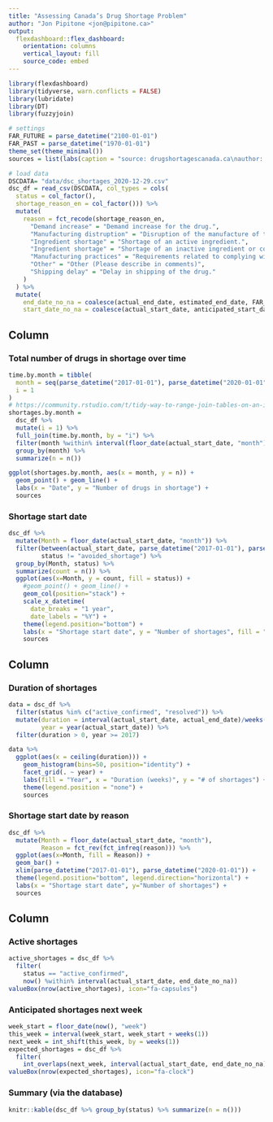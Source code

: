 ```yaml
---
title: "Assessing Canada’s Drug Shortage Problem"
author: "Jon Pipitone <jon@pipitone.ca>"
output: 
  flexdashboard::flex_dashboard:
    orientation: columns
    vertical_layout: fill
    source_code: embed
---
```


```r
library(flexdashboard)
library(tidyverse, warn.conflicts = FALSE)
library(lubridate)
library(DT)
library(fuzzyjoin)

# settings
FAR_FUTURE = parse_datetime("2100-01-01")
FAR_PAST = parse_datetime("1970-01-01")
theme_set(theme_minimal())
sources = list(labs(caption = "source: drugshortagescanada.ca\nauthor: Jon Pipitone, 2020"))

# load data
DSCDATA= "data/dsc_shortages_2020-12-29.csv"
dsc_df = read_csv(DSCDATA, col_types = cols(
  status = col_factor(),
  shortage_reason_en = col_factor())) %>%
  mutate(
    reason = fct_recode(shortage_reason_en,  
      "Demand increase" = "Demand increase for the drug.", 
      "Manufacturing distruption" = "Disruption of the manufacture of the drug.",
      "Ingredient shortage" = "Shortage of an active ingredient.", 
      "Ingredient shortage" = "Shortage of an inactive ingredient or component.",
      "Manufacturing practices" = "Requirements related to complying with good manufacturing practices.",
      "Other" = "Other (Please describe in comments)",
      "Shipping delay" = "Delay in shipping of the drug." 
    ) 
  ) %>%
  mutate(
    end_date_no_na = coalesce(actual_end_date, estimated_end_date, FAR_FUTURE), 
    start_date_no_na = coalesce(actual_start_date, anticipated_start_date, FAR_PAST))
```

Column
-----------------------------------------------------------------------

### Total number of drugs in shortage over time
```r
time.by.month = tibble(
  month = seq(parse_datetime("2017-01-01"), parse_datetime("2020-01-01"), by = "month"), 
  i = 1
)
# https://community.rstudio.com/t/tidy-way-to-range-join-tables-on-an-interval-of-dates/7881
shortages.by.month = 
  dsc_df %>%
  mutate(i = 1) %>%
  full_join(time.by.month, by = "i") %>%
  filter(month %within% interval(floor_date(actual_start_date, "month"), end_date_no_na)) %>%
  group_by(month) %>%
  summarize(n = n())

ggplot(shortages.by.month, aes(x = month, y = n)) + 
  geom_point() + geom_line() + 
  labs(x = "Date", y = "Number of drugs in shortage") + 
  sources
```

### Shortage start date

```r
dsc_df %>% 
  mutate(Month = floor_date(actual_start_date, "month")) %>% 
  filter(between(actual_start_date, parse_datetime("2017-01-01"), parse_datetime("2020-01-01")), 
         status != "avoided_shortage") %>%
  group_by(Month, status) %>% 
  summarize(count = n()) %>%
  ggplot(aes(x=Month, y = count, fill = status)) + 
    #geom_point() + geom_line() +  
    geom_col(position="stack") + 
    scale_x_datetime(
      date_breaks = "1 year", 
      date_labels = "%Y") + 
    theme(legend.position="bottom") +
    labs(x = "Shortage start date", y = "Number of shortages", fill = "Current status") + 
    sources
```

Column 
-----------------------------------------------------------------------

### Duration of shortages
```r
data = dsc_df %>%
  filter(status %in% c("active_confirmed", "resolved")) %>%
  mutate(duration = interval(actual_start_date, actual_end_date)/weeks(1), 
         year = year(actual_start_date)) %>%
  filter(duration > 0, year >= 2017)

data %>%
  ggplot(aes(x = ceiling(duration))) + 
    geom_histogram(bins=50, position="identity") + 
    facet_grid(. ~ year) + 
    labs(fill = "Year", x = "Duration (weeks)", y = "# of shortages") + 
    theme(legend.position = "none") + 
    sources
```


### Shortage start date by reason

```r
dsc_df %>% 
  mutate(Month = floor_date(actual_start_date, "month"), 
         Reason = fct_rev(fct_infreq(reason))) %>%
  ggplot(aes(x=Month, fill = Reason)) + 
  geom_bar() + 
  xlim(parse_datetime("2017-01-01"), parse_datetime("2020-01-01")) + 
  theme(legend.position="bottom", legend.direction="horizontal") + 
  labs(x = "Shortage start date", y="Number of shortages") + 
  sources
```

Column {data-width=350}
-----------------------------------------------------------------------

### Active shortages
```r
active_shortages = dsc_df %>% 
  filter(
    status == "active_confirmed", 
    now() %within% interval(actual_start_date, end_date_no_na))
valueBox(nrow(active_shortages), icon="fa-capsules")
```

### Anticipated shortages next week
```r
week_start = floor_date(now(), "week")
this_week = interval(week_start, week_start + weeks(1))
next_week = int_shift(this_week, by = weeks(1))
expected_shortages = dsc_df %>% 
  filter(
    int_overlaps(next_week, interval(actual_start_date, end_date_no_na)))
valueBox(nrow(expected_shortages), icon="fa-clock")
```

### Summary (via the database)

```r
knitr::kable(dsc_df %>% group_by(status) %>% summarize(n = n()))
```

